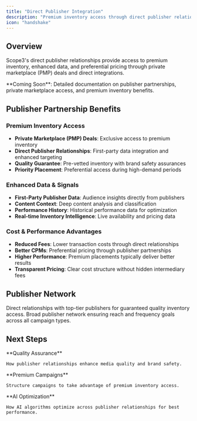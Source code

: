 ```yaml
---
title: "Direct Publisher Integration"
description: "Premium inventory access through direct publisher relationships and private marketplace deals"
icon: "handshake"
---
```


## Overview

Scope3's direct publisher relationships provide access to premium inventory, enhanced data, and preferential pricing through private marketplace (PMP) deals and direct integrations.

<Info>
**Coming Soon**: Detailed documentation on publisher partnerships, private marketplace access, and premium inventory benefits.
</Info>

## Publisher Partnership Benefits

### Premium Inventory Access
- **Private Marketplace (PMP) Deals**: Exclusive access to premium inventory
- **Direct Publisher Relationships**: First-party data integration and enhanced targeting
- **Quality Guarantee**: Pre-vetted inventory with brand safety assurances
- **Priority Placement**: Preferential access during high-demand periods

### Enhanced Data & Signals
- **First-Party Publisher Data**: Audience insights directly from publishers
- **Content Context**: Deep content analysis and classification
- **Performance History**: Historical performance data for optimization
- **Real-time Inventory Intelligence**: Live availability and pricing data

### Cost & Performance Advantages
- **Reduced Fees**: Lower transaction costs through direct relationships
- **Better CPMs**: Preferential pricing through publisher partnerships
- **Higher Performance**: Premium placements typically deliver better results
- **Transparent Pricing**: Clear cost structure without hidden intermediary fees

## Publisher Network

<CardGroup cols={2}>
  <Card title="Premium Publishers" icon="star">
    Direct relationships with top-tier publishers for guaranteed quality inventory access.
  </Card>
  
  <Card title="Scaled Distribution" icon="network-wired">
    Broad publisher network ensuring reach and frequency goals across all campaign types.
  </Card>
</CardGroup>

## Next Steps

<CardGroup cols={3}>
  <Card title="Media Quality" href="/features/media-quality" icon="shield-check">
    **Quality Assurance**
    
    How publisher relationships enhance media quality and brand safety.
  </Card>
  
  <Card title="Campaign Strategy" href="/object-guides/campaign" icon="bullseye-arrow">
    **Premium Campaigns**
    
    Structure campaigns to take advantage of premium inventory access.
  </Card>
  
  <Card title="Scope3 Algorithms" href="/optimization/scope3-algorithms" icon="brain">
    **AI Optimization**
    
    How AI algorithms optimize across publisher relationships for best performance.
  </Card>
</CardGroup>